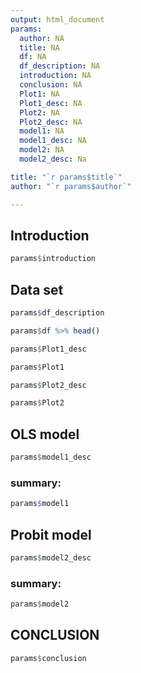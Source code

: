 ```yaml
---
output: html_document
params:
  author: NA
  title: NA
  df: NA
  df_description: NA
  introduction: NA
  conclusion: NA
  Plot1: NA
  Plot1_desc: NA
  Plot2: NA
  Plot2_desc: NA
  model1: NA
  model1_desc: NA
  model2: NA
  model2_desc: Na

title: "`r params$title`"
author: "`r params$author`"

---
```



## Introduction

```r
params$introduction
```


## Data set

```r
params$df_description
```

```r
params$df %>% head()
```

```r
params$Plot1_desc
```

```r
params$Plot1
```

```r
params$Plot2_desc
```

```r
params$Plot2
```

## OLS model

```r
params$model1_desc
```

### summary:

```r
params$model1
```

## Probit model

```r
params$model2_desc
```

### summary:

```r
params$model2
```


## CONCLUSION

```r
params$conclusion
```




